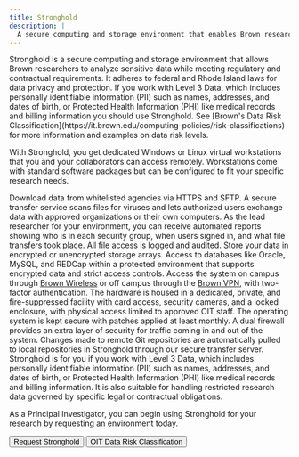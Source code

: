 ```yaml
---
title: Stronghold
description: |
  A secure computing and storage environment that enables Brown researchers to analyze sensitive data while complying with regulatory or contractual requirements.
---
```


<ContentSection title="Why Use High Security Computing?">
Stronghold is a secure computing and storage environment that allows Brown researchers to analyze sensitive data while
meeting regulatory and contractual requirements. It adheres to federal and Rhode Island laws for data privacy and
protection. If you work with Level 3 Data, which includes personally identifiable information (PII) such as names,
addresses, and dates of birth, or Protected Health Information (PHI) like medical records and billing information you 
should use Stronghold. See [Brown's Data Risk Classification](https://it.brown.edu/computing-policies/risk-classifications)
for more information and examples on data risk levels.

With Stronghold, you get dedicated Windows or Linux virtual workstations that you and your collaborators
can access remotely. Workstations come with standard software packages but can be configured to fit your specific
research needs.
</ContentSection>

<ContentSection title="Security Features">
<CardGroup>
  <StyledCard size="lg" iconName="FaArrowsAltH" title="Secure Data Exchange">
    Download data from whitelisted agencies via HTTPS and SFTP. A secure transfer service scans files for viruses and
    lets authorized users exchange data with approved organizations or their own computers.
  </StyledCard>

  <StyledCard size="lg" iconName="FaEye" title="Monitoring, Auditing & Activity Reporting">
    As the lead researcher for your environment, you can receive automated reports showing who is in each security
    group, when users signed in, and what file transfers took place. All file access is logged and audited.
  </StyledCard>

  <StyledCard size="lg" iconName="FaBoxes" title="Protected Data Services & Storage">
    Store your data in encrypted or unencrypted storage arrays. Access to databases like Oracle, MySQL, and REDCap
    within a protected environment that supports encrypted data and strict access controls.
  </StyledCard>

  <StyledCard size="lg" iconName="FaWifi" title="Secure Access & Identity">
      Access the system on campus through
      <a href="https://it.brown.edu/services/wireless-network-brown" target="_blank" rel="noopener noreferrer">Brown Wireless</a>
       or off campus through the
       <a href="https://it.brown.edu/services/virtual-private-network-vpn" target="_blank" rel="noopener noreferrer">Brown VPN</a>,
        with two-factor authentication.
  </StyledCard>

  <StyledCard size="lg" iconName="FaNetworkWired" title="Facility, System, & Network Security">
        The hardware is housed in a dedicated, private, and fire-suppressed facility with card access, security
        cameras, and a locked enclosure, with physical access limited to approved OIT staff. The operating system is
        kept secure with patches applied at least monthly. A dual firewall provides an extra layer of security for
        traffic coming in and out of the system.
  </StyledCard>

  <StyledCard size="lg" iconName="FaCodeBranch" title="Automated Git Sync">
        Changes made to remote Git repositories are automatically pulled to local repositories in Stronghold through our
        secure transfer server.
  </StyledCard>
</CardGroup>
</ContentSection>

<ContentSection title="Is Stronghold Right for You?">
Stronghold is for you if you work with Level 3 Data,
which includes personally identifiable information (PII) such as names, addresses, and dates of birth, or Protected Health
Information (PHI) like medical records and billing information. It is also suitable for handling restricted research
data governed by specific legal or contractual obligations.

As a Principal Investigator, you can begin using Stronghold for your research by requesting an environment today.

<ButtonGroup>
<Button href="https://brown.atlassian.net/servicedesk/customer/portal/22/group/62/create/256">Request Stronghold</Button>
<Button variant="secondary_filled" href="https://it.brown.edu/computing-policies/risk-classifications">
    OIT Data Risk Classification
</Button>
</ButtonGroup>


</ContentSection>
